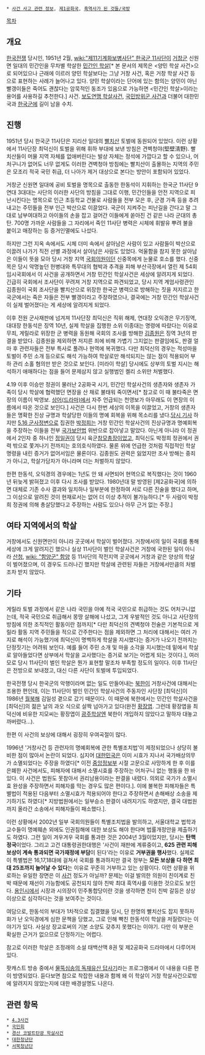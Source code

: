  * [[사건 사고 관련 정보]], [[제1공화국]], [[흑역사가 된 것들/국방]]

[[목차]]
== 개요 ==
[[한국전쟁]] 당시인, 1951년 2월, [[wiki:"제11기계화보병사단" 한국군 11사단]]이 [[거창군]] 신원면 일대의 민간인을 무차별 학살한 [[민간인 학살]][* 본 문서의 제목은 <양민 학살 사건>으로 되어있으나 근래에 이르러 양민 학살보다는 그냥 거창 사건, 혹은 거창 학살 사건 등으로 표현하는 사례가 늘어나고 있다. 양민 학살이라는 단어에 있는 함의는 양민이 아닌 빨갱이들은 죽어도 괜찮다는 암묵적인 동조가 있음으로 가능하면 <민간인 학살>이라는 용어를 사용하길 추천한다.] 사건. [[보도연맹 학살사건]], [[국민방위군 사건]]과 더불어 대한민국과 [[한국군]]에 길이 남을 수치. 

== 진행 ==
1951년 당시 한국군 11사단은 지리산 일대의 [[빨치산]] 토벌에 동원되어 있었다. 이런 상황에서 11사단장 최덕신이 토벌을 위해 휘하 부대에 보낸 방침은 견벽청야(堅壁淸野). 빨치산들이 머물 지역 자체를 없애버린다는 발상 자체는 정석에 가깝다고 할 수 있으나, 어처구니가 없어도 너무 없게도 이러한 견벽청야 방침에는 빨치산이 출몰하는 지역의 주민은 모조리 적국 국민 취급, 더 나아가 제거 대상으로 본다는 방안이 포함되어 있었다. 

거창군 신원면 일대에 공비 토벌을 명목으로 출동한 한동석이 지휘하는 한국군 11사단 9연대 3대대는 사단의 이러한 사단의 방침을 그대로 이행, 민간인들을 안전 지역으로 피난시킨다는 명목으로 인근 초등학교 건물로 사람들을 전부 모은 후, 군경 가족 등을 추려내고는 주민들을 전부 인근 박산으로 이끌었다. 국군이 지켜주는 피난길을 간다고 말 그대로 남부여대하고 아이들의 손을 잡고 걸어간 이들에게 쏟아진 건 같은 나라 군대의 총탄. 700명 가까운 사람들을 그 자리에서 죽인 11사단 병력은 시체에 휘발유 뿌려 불을 붙이고 매장하는 등 증거인멸에도 나섰다. 

하지만 그런 지옥 속에서도 시체 더미 속에서 살아남은 사람이 있고 사람들이 박산으로 이끌려 나가기 직전 선별 과정에서 살아남은 사람도 있었다. 억울함을 참지 못한 살아남은 이들이 뜻을 모아 당시 거창 지역 [[국회의원]]이던 신중목에게 눈물로 호소를 했다. 신중목은 당시 악명높던 헌병대와 특무대의 협박과 추격을 피해 부산극장에서 열린 제 54회 임시국회에서 이 사건을 공개하면서 거창 민간인 학살사건은 세상에 알려지게 되었다. 긴급히 국회에서 조사단이 꾸려져 거창 지역으로 파견되었고, 당시 지역 계엄사령관인 김종원이 국회 조사단을 빨치산으로 위장한 한국군 병력으로 방해하는 짓을 저지르고 한국군에서는 죽은 자들은 전부 빨갱이라고 주장하였으나, 결국에는 거창 민간인 학살사건이 실제 벌어졌다는 게 세상에 알려지게 되었다. 

이후 전원 군사재판에 넘겨져 11사단장 최덕신은 직위 해제, 연대장 오익경은 무기징역, 대대장 한동석은 징역 10년, 실제 학살을 집행한 소위 이종대는 명령에 따랐다는 이유로 무죄, 게릴라로 위장한 군 병력을 동원해 국회의 조사를 방해한 [[김종원]]은 징역 3년의 판결을 받았다. 김종원을 제외하면 저지른 죄에 비해 가볍기 그지없는 판결임에도, 판결 얼마 후 관련자들은 전부 특사로 풀려나 현역에 복귀했다. 다만 최덕신의 경우는 적성마을 토벌이 주민 소개 등으로도 해석 가능하여 학살로만 해석되지는 않는 점이 적용되어 부하 관리 소홀 혐의만 받은 것으로 보인다. [미라이 학살] 당시에도 상부의 토벌 지시는 해석하기 애매하다는 점을 들어 문제삼지 않고 실행범인 켈리 소위만 처벌했다. 

4.19 이후 이승만 정권이 물러난 2공화국 시기, 민간인 학살사건의 생존자와 생존자 가족이 당시 학살에 협력했던 면장을 산 채로 불태워 죽이면서[* 참고로 이 때 불타죽은 면장의 이름이 박영보. [[상어(드라마)]]에서 자주 언급되는 천영보가 아무래도 이 면장의 이름에서 따온 것으로 보인다.] 사건은 다시 한번 세상의 이목을 이끌었고, 거창의 생존자들은 명확한 진상 규명과 학살당한 이들의 명예 회복을 위해 목소리를 냈다.[http://newslibrary.naver.com/viewer/index.nhn?articleId=1960051800209103022&editNo=2&printCount=1&publishDate=1960-05-18&officeId=00020&pageNo=3&printNo=11730&publishType=00010 당시 기사] 하지만 [[5.16 군사정변]]으로 집권한 [[박정희]]는 거창 민간인 학살사건의 진상규명과 명예회복을 주장하는 이들을 전부 [[국가보안법]] 위반으로 잡아넣고 말았다. 아닌게 아니라 이 정권에서 2인자 중 하나인 [[정일권]]이 당시 육군[[참모총장]]이었고, 최덕신도 박정희 정권에서 권력 밖으로 쫓겨나기 전까지는 호의호식하였다. 물론 위에 언급한 것처럼 직접적인 학살 명령을 내린 증거가 없어서임은 물론이다. 김종원도 권력은 잃었지만 조사 방해는 중죄가 아니고, 학살가담자가 아니라며 더는 처벌하지 않았다.

한편 한동석, 오익경의 경우에는 1년도 안 돼 사면되어 현역으로 복직했다는 것이 1960년 뒤늦게 밝혀졌고 이후 다시 조사를 받았다. 1980년대 말 방영된 [제2공화국]에 의하면 대체로 기존 수사 결과와 일치하나 일부분에 한정하여 서로 다른 진술을 했다고 하며, 그 이상으로 알려진 것이 현재로서는 없어 더 이상 추적이 불가능하다.[* 두 사람이 박정희 정권에 의해 총살당했다고 주장하는 사람도 있으나 아무 근거 없는 주장.] 

== 여타 지역에서의 학살 ==
거창에서도 신원면만이 아니라 곳곳에서 학살이 벌어졌다. 거창에서의 일이 국회를 통해 세상에 크게 알려지긴 했으나 실상 11사단이 벌인 학살사건은 거창에 국한된 일이 아니라 [[산청]], [[wiki: "함양군" 함양]] 등 11사단의 작전지역 곳곳에서 거창과 같은 양상의 학살이 벌어졌으며, 이 경우도 드러나긴 했지만 학살에 관련된 자들은 거창에서만큼의 처벌조차 받지 않았다. 

== 기타 ==
게릴라 토벌 과정에서 같은 나라 국민을 아예 적국 국민으로 취급하는 것도 어처구니없는데, 적국 국민으로 취급해서 몽땅 살해에 나섰고, 그게 우발적인 것도 아니고 사단장의 방침에 의한 조직적인 활동이란 점까지[* 다만 최덕신의 견벽청야 전술은 기본적으로 게릴라 활동 지역 주민들을 적으로 간주한다는 점을 제외하면 그 처리에 대해서는 여러 가지로 해석이 가능했기에 최덕신이 명백하게 학살을 지시했다는 증거가 나오기 전까지는 단정짓기는 어려워 보인다. 예를 들어 주민 소개 및 마을 소각을 지시했는데 밑에서 학살로 알아들었다면 상부에서 학살을 교사했다는 증거로 보기는 어렵게 되는 것이다.], 여러 모로 당시 11사단이 벌인 학살은 뭔가 표현할 말조차 부족할 정도의 일이다. 이후 11사단은 전방으로 보내졌고, 대신 다른 사단이 토벌에 투입되었다. 

한국전쟁 당시 한국군의 악행이라며 없는 일도 만들어내는 [[북한]]이 거창사건에 대해서는 조용한 편인데, 이는 11사단이 벌인 민간인 학살사건의 주동자인 사단장 [최덕신]이 1986년 [[월북]]해 김일성 곁으로 갔기 때문이다. 이 때문에 북한에서는 민간인 학살사건을 [최덕신]의 젊은 날의 과오 식으로 살짝 넘아가고 있다(완전 [[황장엽]]. 그런데 황장엽을 최덕신에 비유한 지모씨는 황장엽이 [[광주학살]]엔 북한이 개입하지 않았다고 말하자 대놓고 까버렸다…).

한편 이 사건의 보상에 대해서 굉장히 우여곡절이 많다. 

1996년 '거창사건 등 관련자의 명예회복에 관한 특별조치법'이 제정되었으나 상당히 불비한 점이 많아서 논란이 되었다. 심지어 [[대한민국]]은 이미 시효가 지나서 국가배상의무가 소멸되었다는 주장을 하였다[* 이전 [[중앙정보부]] 시절 고문으로 사망하게 한 후 이를 은폐한 사건에서도, 피해자에 대해서 소멸시효를 주장하는 어처구니 없는 행동을 한 바 있다. 이 사건은 법원도 못참아서 권리남용이라는 판결을 내렸다. 의외로 국가가 소멸시효 완성을 주장하면서 피해자를 막는 경우도 많은 편이다.]. 이에 불복한 피해자들은 특별법이 적용된 다음부터 소멸시효가 적용되어야 한다고 주장하면서 손해배상 소송을 제기하기도 하였다[* 지방법원에서는 일부승소 판결이 내려지기도 하였지만, 결국 대법원까지 올라간 소송에서 피해자들이 패소했다.].

이런 상황에서 2002년 일부 국회의원들이 특별조치법을 발의하고, 서울대학교 법학과 교수들이 명예훼손 외에도 인권침해에 대한 보상도 해야 한다며 법률개정안을 제출하기도 하였다. 그런 일이 겨우겨우 국회를 통과한 것은 2004년 3월이었지만, 당시는 '''탄핵정국'''이었다. 그리고 고건 대통령권한대행은 '사건이 재판에 계류중이고, '''625 관련 피해보상이 계속 통과되면 국가재정에 부담'''이 된다'라는 이유로 '''거부권을 행사'''했다. 실제로 이 특별법은 16,17,18대에 걸쳐서 국회를 통과하지만 결국 정부는 '''모든 보상을 다 하면 최대 25조까지 늘어날 수 있다'''는 이유로 꾸준히 거부하고 있는 상황이다. 
이런 상황을 위로하는 유일한 장면은 이 [http://economy.hankooki.com/lpage/politics/201205/e2012050318424196380.htm 사건] 정도가 아닐까? 문제는 이걸 발의한 의원이 친이계로 친박 때문에 재선이 가능함에도 공천되지 않아 친박 최대 흑역사를 이용한 것으로도 보인다. [[용인시]]에서 시장과 시의장이 민주통합당이란 것을 생각하면 친이 친박 갈등은 상상이상으로 심각하다는 것을 보여주는 것이다.

여담으로, 한동석의 부대가 1차적으로 집결했을 당시, 단 한명의 빨치산도 잡지 못하자 화가 난 오익경에게 심한 문책을 당했고, 그로 인해 빡친 한동석이 학살을 저질렀다는 이야기가 있다. 사실상 장교로써의 기본 소양도 갖추지 못했다는 이야기. 다만 이 부분은 확실한 근거가 없으므로 단정하기는 어렵다. 

참고로 이러한 학살은 조정래의 소설 태백산맥 8권 및 제2공화국 드라마에서 다루어져 있다.

팟캐스트 방송 중에서 [http://www.podbbang.com/ch/7453 물뚝심송의 독재유산 답사기]라는 프로그램에서 이 내용을 다룬 편이 방영되었다. 듣다보면 참으로 착잡한 내용과 함께 왜 이 학살이 거창 학살사건으로밖에 알려지지 않았는지에 대한 배경설명도 나온다.

== 관련 항목 ==
 * [[4.3사건]]
 * [[국민회]]
 * [[경산 코발트탄광 학살사건]]
 * [[대한청년단]]
 * [[서북청년단]]
